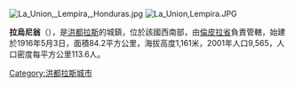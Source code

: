[[Image:La_Union,_Lempira,_Honduras.jpg|right]]
[[Image:La_Union,Lempira.JPG|right]]

'''拉烏尼翁'''（{{lang-es|La Unión}}），是[[洪都拉斯|洪都拉斯]]的城鎮，位於該國西南部，由[[倫皮拉省|倫皮拉省]]負責管轄，始建於1916年5月3日，面積84.2平方公里，海拔高度1,161米，2001年人口9,565，人口密度每平方公里113.6人。

{{Coord|14|49|N|88|24|W|display=title}}

{{Honduras-geo-stub}}
[[Category:洪都拉斯城市|Category:洪都拉斯城市]]